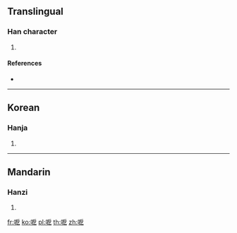 {{character info/new}}
==Translingual==

===Han character===
{{Han char|rn=30|rad=口|as=05|sn=8|four=|canj=RHSN,RISN|ids=⿰口戹}}

# {{defn|Han|sort=口05}}

====References====
* {{Han ref|kx=0181.200|dkj=03425|dj=0399.270|hdz=10608.090|uh=545D|ud=21597}}

----

==Korean==

===Hanja===
{{ko-hanja|hangeul=액|rv=aek|mr=aek|y=ayk}}

# {{defn|lang=ko|sort=口05}}

----

==Mandarin==

===Hanzi===
{{cmn-hanzi|pin=[[è]] ([[e4]])|wg=o<sup>4</sup>}}

# {{defn|lang=cmn|sort=口05}}

[[fr:呝]]
[[ko:呝]]
[[pl:呝]]
[[th:呝]]
[[zh:呝]]